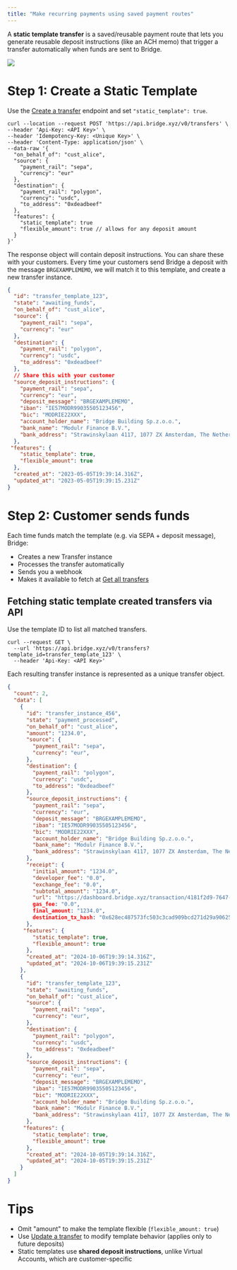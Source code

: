 ```yaml
---
title: "Make recurring payments using saved payment routes"
---
```


A **static template transfer** is a saved/reusable payment route that lets you generate reusable deposit instructions (like an ACH memo) that trigger a transfer automatically when funds are sent to Bridge.

![](https://files.readme.io/90b7930e8ce414f975cccda396c27b11b574bc04d5d29bf43e54632d0faf7372-image.png)

# Step 1: Create a Static Template

Use the [Create a transfer](ref:post_transfers) endpoint and set `"static_template": true`.

```curl Request expandable
curl --location --request POST 'https://api.bridge.xyz/v0/transfers' \
--header 'Api-Key: <API Key>' \
--header 'Idempotency-Key: <Unique Key>' \
--header 'Content-Type: application/json' \
--data-raw '{
  "on_behalf_of": "cust_alice",
  "source": {
    "payment_rail": "sepa",
    "currency": "eur"
  },
  "destination": {
    "payment_rail": "polygon",
    "currency": "usdc",
    "to_address": "0xdeadbeef"
  },
  "features": {
  	"static_template": true
    "flexible_amount": true // allows for any deposit amount
  }
}'
```

The response object will contain deposit instructions. You can share these with your customers. Every time your customers send Bridge a deposit with the message `BRGEXAMPLEMEMO`, we will match it to this template, and create a new transfer instance.

```json Response expandable
{
  "id": "transfer_template_123",
  "state": "awaiting_funds",
  "on_behalf_of": "cust_alice",
  "source": {
    "payment_rail": "sepa",
    "currency": "eur"
  },
  "destination": {
    "payment_rail": "polygon",
    "currency": "usdc",
    "to_address": "0xdeadbeef"
  },
  // Share this with your customer
  "source_deposit_instructions": {
    "payment_rail": "sepa",
    "currency": "eur",
    "deposit_message": "BRGEXAMPLEMEMO",
    "iban": "IE57MODR99035505123456",
    "bic": "MODRIE22XXX",
    "account_holder_name": "Bridge Building Sp.z.o.o.",
    "bank_name": "Modulr Finance B.V.",
    "bank_address": "Strawinskylaan 4117, 1077 ZX Amsterdam, The Netherlands"
  },
 "features": {
    "static_template": true,
    "flexible_amount": true
  },
  "created_at": "2023-05-05T19:39:14.316Z",
  "updated_at": "2023-05-05T19:39:15.231Z"
}
```

# Step 2: Customer sends funds

Each time funds match the template (e.g. via SEPA \+ deposit message), Bridge:

- Creates a new Transfer instance
- Processes the transfer automatically
- Sends you a webhook
- Makes it available to fetch at [Get all transfers](ref:get_customers-customerid-transfers)

## Fetching static template created transfers via API

Use the template ID to list all matched transfers.

```curl Request expandable
curl --request GET \
  --url 'https://api.bridge.xyz/v0/transfers?template_id=transfer_template_123' \
  --header 'Api-Key: <API Key>'
```

Each resulting transfer instance is represented as a unique transfer object.

```json Response expandable
{
  "count": 2,
  "data": [
    {
      "id": "transfer_instance_456",
      "state": "payment_processed",
      "on_behalf_of": "cust_alice",
      "amount": "1234.0",
      "source": {
        "payment_rail": "sepa",
        "currency": "eur",
      },
      "destination": {
        "payment_rail": "polygon",
        "currency": "usdc",
        "to_address": "0xdeadbeef"
      },
      "source_deposit_instructions": {
        "payment_rail": "sepa",
        "currency": "eur",
        "deposit_message": "BRGEXAMPLEMEMO",
        "iban": "IE57MODR99035505123456",
        "bic": "MODRIE22XXX",
        "account_holder_name": "Bridge Building Sp.z.o.o.",
        "bank_name": "Modulr Finance B.V.",
        "bank_address": "Strawinskylaan 4117, 1077 ZX Amsterdam, The Netherlands"
      },
      "receipt": {
        "initial_amount": "1234.0",
        "developer_fee": "0.0",
        "exchange_fee": "0.0",
        "subtotal_amount": "1234.0",
        "url": "https://dashboard.bridge.xyz/transaction/4181f2d9-7647-4249-b340-068d6ebdf8a2/receipt/c571e913-1f94-457e-a158-4249526b847b",
        gas_fee: "0.0",
        final_amount: "1234.0",
        destination_tx_hash: "0x628ec487573fc503c3cad909bcd271d29a906257dc19a27db8cc82f213cf95e2",
      },
     "features": {
        "static_template": true,
        "flexible_amount": true
      },
      "created_at": "2024-10-06T19:39:14.316Z",
      "updated_at": "2024-10-06T19:39:15.231Z"
    },
    {
      "id": "transfer_template_123",
      "state": "awaiting_funds",
      "on_behalf_of": "cust_alice",
      "source": {
        "payment_rail": "sepa",
        "currency": "eur",
      },
      "destination": {
        "payment_rail": "polygon",
        "currency": "usdc",
        "to_address": "0xdeadbeef"
      },
      "source_deposit_instructions": {
        "payment_rail": "sepa",
        "currency": "eur",
        "deposit_message": "BRGEXAMPLEMEMO",
        "iban": "IE57MODR99035505123456",
        "bic": "MODRIE22XXX",
        "account_holder_name": "Bridge Building Sp.z.o.o.",
        "bank_name": "Modulr Finance B.V.",
        "bank_address": "Strawinskylaan 4117, 1077 ZX Amsterdam, The Netherlands"
      },
     "features": {
        "static_template": true,
        "flexible_amount": true
      },
      "created_at": "2024-10-05T19:39:14.316Z",
      "updated_at": "2024-10-05T19:39:15.231Z"
    }
  ]
}
```

# Tips

- Omit "amount" to make the template flexible (`flexible_amount: true`)
- Use [Update a transfer](ref:put_transfers-transferid) to modify template behavior (applies only to future deposits)
- Static templates use **shared deposit instructions**, unlike Virtual Accounts, which are customer-specific